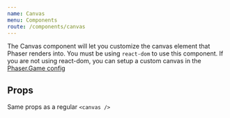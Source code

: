```yaml
---
name: Canvas
menu: Components
route: /components/canvas
---
```



The Canvas component will let you customize the canvas element that Phaser renders into. You must be using `react-dom` to use this component.
If you are not using react-dom, you can setup a custom canvas in the [Phaser.Game config](https://photonstorm.github.io/phaser3-docs/Phaser.Game.html#canvas__anchor)

<Playground customCanvas>
  <Canvas style={{ border: '1px solid red' }}>
    <Game width={400} height={400} />
  </Canvas>
</Playground>

## Props

Same props as a regular `<canvas />`
